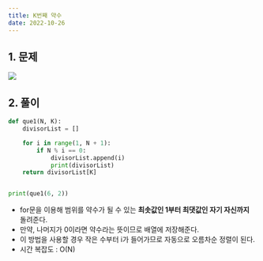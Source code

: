 ```yaml
---
title: K번째 약수
date: 2022-10-26
---
```


## 1. 문제

![](/posts/algorithms/Kth-divisor.png)

## 2. 풀이

```python
def que1(N, K):
    divisorList = []

    for i in range(1, N + 1):
        if N % i == 0:
            divisorList.append(i)
            print(divisorList)
    return divisorList[K]


print(que1(6, 2))
```

- for문을 이용해 범위를 약수가 될 수 있는 **최솟값인 1부터 최댓값인 자기 자신까지** 돌려준다.
- 만약, 나머지가 0이라면 약수라는 뜻이므로 배열에 저장해준다.
- 이 방법을 사용할 경우 작은 수부터 i가 들어가므로 자동으로 오름차순 정렬이 된다.
- 시간 복잡도 : O(N)

